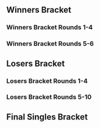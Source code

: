 {{DISPLAYTITLE:Mission Complete 5: Singles Bracket}}{{SetGame|melee}}
{{tabs static
|name1=Overview
|link1=Mission Complete/5
|name2=Singles Bracket
|link2=Mission Complete/5/Singles Bracket
|name3=Doubles Bracket
|link3=Mission Complete/5/Doubles Bracket
|This=2
}}
==Winners Bracket==
===Winners Bracket Rounds 1-4===
{{128DEWBracketA
<!--Round of 128-->
|r1m1p1=Armada |r1m1p1flag=se |r1m1p1score=2 |r1m1win=1
|r1m1p2=Dgeblade |r1m1p2flag=nl |r1m1p2score=0
|r1m2p1=Super^Nova |r1m2p1flag=nl |r1m2p1score=1 |r1m2win=2
|r1m2p2=NVZ |r1m2p2flag=nl |r1m2p2score=2
|r1m3p1=Ryuker |r1m3p1flag=nl |r1m3p1score=2 |r1m3win=1
|r1m3p2=RCHelicoptr |r1m3p2flag=nl |r1m3p2score=0
|r1m4p1=Vliegende snor |r1m4p1flag=nl |r1m4p1score=2 |r1m4win=1
|r1m4p2=Genghis Han |r1m4p2flag=nl |r1m4p2score=0
|r1m5p1=Coen |r1m5p1flag=nl |r1m5p1score=2 |r1m5win=1
|r1m5p2=Viitrexx |r1m5p2flag=nl |r1m5p2score=0
|r1m6p1=TJ |r1m6p1flag=nl |r1m6p1score=2 |r1m6win=1
|r1m6p2=Onion soup |r1m6p2flag=be |r1m6p2score=1
|r1m7p1=epikfaal |r1m7p1flag=nl |r1m7p1score=2 |r1m7win=1
|r1m7p2=Doodle Dork |r1m7p2flag=nl |r1m7p2score=0
|r1m8p1=Rach |r1m8p1flag=fr |r1m8p1score=DQ |r1m8win=2
|r1m8p2=Trainer Olaf |r1m8p2flag=de |r1m8p2score={{win}}
|r1m9p1=Zorc |r1m9p1flag=no |r1m9p1score=2 |r1m9win=1
|r1m9p2=SSJ2 |r1m9p2flag=de |r1m9p2score=0
|r1m10p1=Whisky Wizard |r1m10p1flag=nl |r1m10p1score=2 |r1m10win=1
|r1m10p2=Jigglypuffpuffpass |r1m10p2flag=nl |r1m10p2score=1
|r1m11p1=KasparV |r1m11p1flag=nl |r1m11p1score=2 |r1m11win=1
|r1m11p2=Arjen |r1m11p2flag=nl |r1m11p2score=0
|r1m12p1=Shengo |r1m12p1flag=nl |r1m12p1score=2 |r1m12win=1
|r1m12p2=h0ssie |r1m12p2flag=nl |r1m12p2score=0
|r1m13p1=Avalancer |r1m13p1flag=nl |r1m13p1score=2 |r1m13win=1
|r1m13p2=Risc |r1m13p2flag=nl |r1m13p2score=0
|r1m14p1=yungbami |r1m14p1flag=nl |r1m14p1score=2 |r1m14win=1
|r1m14p2=MF KID |r1m14p2flag=nl |r1m14p2score=0
|r1m15p1=Atlas |r1m15p1flag=nl |r1m15p1score=2 |r1m15win=1
|r1m15p2=Detrumi |r1m15p2flag=nl |r1m15p2score=0
|r1m16p1=seo |r1m16p1flag=nl |r1m16p1score=2 |r1m16win=1
|r1m16p2=Vlerk |r1m16p2flag=nl |r1m16p2score=0
|r1m17p1=Zgetto |r1m17p1flag=nl |r1m17p1score=2 |r1m17win=1
|r1m17p2=Riki |r1m17p2flag=nl |r1m17p2score=0
|r1m18p1=Sath |r1m18p1flag=fr |r1m18p1score=2 |r1m18win=1
|r1m18p2=sausage948 |r1m18p2flag=nl |r1m18p2score=0
|r1m19p1=Ace |r1m19p1flag=nl |r1m19p1score=2 |r1m19win=1
|r1m19p2=Janneman96 |r1m19p2flag=nl |r1m19p2score=0
|r1m20p1=Rebaz |r1m20p1flag=nl |r1m20p1score=2 |r1m20win=1
|r1m20p2=Trozay |r1m20p2flag=nl |r1m20p2score=0
|r1m21p1=Jim Morrison |r1m21p1flag=nl |r1m21p1score=2 |r1m21win=1
|r1m21p2=Cyclope Steve |r1m21p2flag=nl |r1m21p2score=0
|r1m22p1=Huen Salvador |r1m22p1flag=de |r1m22p1score=2 |r1m22win=1
|r1m22p2=C.O.D.E |r1m22p2flag=nl |r1m22p2score=0
|r1m23p1=Fays |r1m23p1flag=nl |r1m23p1score=2 |r1m23win=1
|r1m23p2=Markovic |r1m23p2flag=nl |r1m23p2score=1
|r1m24p1=serket |r1m24p1flag=nl |r1m24p1score=2 |r1m24win=1
|r1m24p2=CTN |r1m24p2flag=nl |r1m24p2score=1
|r1m25p1=Mahie |r1m25p1flag=fr |r1m25p1score=2 |r1m25win=1
|r1m25p2=Peridot |r1m25p2flag=nl |r1m25p2score=0
|r1m26p1=Trout |r1m26p1flag=nl |r1m26p1score={{win}} |r1m26win=1
|r1m26p2=Freekleef |r1m26p2flag=nl |r1m26p2score=DQ
|r1m27p1=Floursnail |r1m27p1flag=de |r1m27p1score=2 |r1m27win=1
|r1m27p2=Siem |r1m27p2flag=nl |r1m27p2score=0
|r1m28p1=Yung_Aaron |r1m28p1flag=nl |r1m28p1score=2 |r1m28win=1
|r1m28p2=Tommy |r1m28p2flag=nl |r1m28p2score=0
|r1m29p1=Deathgazer |r1m29p1flag=gb |r1m29p1score=2 |r1m29win=1
|r1m29p2=tummi |r1m29p2flag=nl |r1m29p2score=0
|r1m30p1=Alex Bailey |r1m30p1flag=nl |r1m30p1score=2 |r1m30win=1
|r1m30p2=Ottles |r1m30p2flag=de |r1m30p2score=1
|r1m31p1=Jules |r1m31p1flag=nl |r1m31p1score=2 |r1m31win=1
|r1m31p2=ipi |r1m31p2flag=de |r1m31p2score=0
|r1m32p1=Bobi |r1m32p1flag=fr |r1m32p1score=2 |r1m32win=1
|r1m32p2=DeadliestKitten |r1m32p2flag=nl |r1m32p2score=0
|r1m33p1=Amsah |r1m33p1flag=nl |r1m33p1score=2 |r1m33win=1
|r1m33p2=Pienjo |r1m33p2flag=nl |r1m33p2score=0
|r1m34p1=Happymealz |r1m34p1flag=nl |r1m34p1score=0 |r1m34win=2
|r1m34p2=SuperMilkTime |r1m34p2flag=nl |r1m34p2score=2
|r1m35p1=PureSkillz |r1m35p1flag=nl |r1m35p1score=2 |r1m35win=1
|r1m35p2=Stategamer |r1m35p2flag=nl |r1m35p2score=0
|r1m36p1=Lawrencelot |r1m36p1flag=nl |r1m36p1score=2 |r1m36win=1
|r1m36p2=Sonido |r1m36p2flag=nl |r1m36p2score=0
|r1m37p1=SchlimmShady |r1m37p1flag=de |r1m37p1score=2 |r1m37win=1
|r1m37p2=EdjeErikson |r1m37p2flag= |r1m37p2score=0
|r1m38p1=Luxus |r1m38p1flag=nl |r1m38p1score=2 |r1m38win=1
|r1m38p2=CRZA |r1m38p2flag=pt |r1m38p2score=0
|r1m39p1=Charlon |r1m39p1flag=fr |r1m39p1score=2 |r1m39win=1
|r1m39p2=Cool |r1m39p2flag=nl |r1m39p2score=0
|r1m40p1=TDX |r1m40p1flag=nl |r1m40p1score=2 |r1m40win=1
|r1m40p2=Zabu |r1m40p2flag=nl |r1m40p2score=1
|r1m41p1=Jeapie |r1m41p1flag=nl |r1m41p1score=2 |r1m41win=1
|r1m41p2=Ancient Genesis |r1m41p2flag=nl |r1m41p2score=0
|r1m42p1=Pixel |r1m42p1flag=nl |r1m42p1score={{win}} |r1m42win=1
|r1m42p2=1djE |r1m42p2flag=nl |r1m42p2score=DQ
|r1m43p1=Wegenbartho |r1m43p1flag=de |r1m43p1score={{win}} |r1m43win=1
|r1m43p2=yin |r1m43p2flag=nl |r1m43p2score=DQ
|r1m44p1=Flippy |r1m44p1flag=nl |r1m44p1score=2 |r1m44win=1
|r1m44p2=Skyrovania |r1m44p2flag=nl |r1m44p2score=0
|r1m45p1=Faab |r1m45p1flag=nl |r1m45p1score=2 |r1m45win=1
|r1m45p2=Dr. Jonko |r1m45p2flag=nl |r1m45p2score=0
|r1m46p1=Divinius |r1m46p1flag=nl |r1m46p1score=0 |r1m46win=2
|r1m46p2=Klostein39 |r1m46p2flag=de |r1m46p2score=2
|r1m47p1=PureEvil |r1m47p1flag=nl |r1m47p1score=2 |r1m47win=1
|r1m47p2=Zetta |r1m47p2flag=nl |r1m47p2score=1
|r1m48p1=£30,- |r1m48p1flag=nl |r1m48p1score=2 |r1m48win=1
|r1m48p2=Zorrola |r1m48p2flag=nl |r1m48p2score=0
|r1m49p1=Android |r1m49p1flag=se |r1m49p1score=2 |r1m49win=1
|r1m49p2=Forel |r1m49p2flag=nl |r1m49p2score=0
|r1m50p1=MistaSleepa |r1m50p1flag=nl |r1m50p1score=DQ |r1m50win=2
|r1m50p2=Lucas |r1m50p2flag=nl |r1m50p2score={{win}}
|r1m51p1=AliDeluxe |r1m51p1flag=de |r1m51p1score=2 |r1m51win=1
|r1m51p2=Mowgli |r1m51p2flag=nl |r1m51p2score=0
|r1m52p1=Fraykway |r1m52p1flag=nl |r1m52p1score=2 |r1m52win=1
|r1m52p2=Prins Perzik |r1m52p2flag=nl |r1m52p2score=1
|r1m53p1=Kellner |r1m53p1flag=de |r1m53p1score=2 |r1m53win=1
|r1m53p2=Psylo |r1m53p2flag=fr |r1m53p2score=0
|r1m54p1=Jeffz0r |r1m54p1flag=nl |r1m54p1score=2 |r1m54win=1
|r1m54p2=Cheeroh |r1m54p2flag=de |r1m54p2score=1
|r1m55p1=JMYL |r1m55p1flag=nl |r1m55p1score=2 |r1m55win=1
|r1m55p2=WolfJudgement |r1m55p2flag=nl |r1m55p2score=0
|r1m56p1=Early Peso |r1m56p1flag=nl |r1m56p1score=2 |r1m56win=1
|r1m56p2=Villeeh |r1m56p2flag=nl |r1m56p2score=0
|r1m57p1=Adam |r1m57p1flag=nl |r1m57p1score=2 |r1m57win=1
|r1m57p2=Jerooney |r1m57p2flag=nl |r1m57p2score=0
|r1m58p1=Fish |r1m58p1flag=fr |r1m58p1score=0 |r1m58win=2
|r1m58p2=Bowen |r1m58p2flag=nl |r1m58p2score=2
|r1m59p1=Feradit |r1m59p1flag=be |r1m59p1score=2 |r1m59win=1
|r1m59p2=Yatogami |r1m59p2flag=nl |r1m59p2score=0
|r1m60p1=Fout NL |r1m60p1flag=nl |r1m60p1score=2 |r1m60win=1
|r1m60p2=purplepain |r1m60p2flag=nl |r1m60p2score=0
|r1m61p1=Chrollo |r1m61p1flag=nl |r1m61p1score=2 |r1m61win=1
|r1m61p2=Djangief |r1m61p2flag=nl |r1m61p2score=0
|r1m62p1=Bloodhank |r1m62p1flag=nl |r1m62p1score=2 |r1m62win=1
|r1m62p2=El Jefe |r1m62p2flag=nl |r1m62p2score=0
|r1m63p1=1der |r1m63p1flag=de |r1m63p1score=2 |r1m63win=1
|r1m63p2=AC (Anti Care) |r1m63p2flag=nl |r1m63p2score=0
|r1m64p1=Tilt |r1m64p1flag=nl |r1m64p1score=DQ |r1m64win=2
|r1m64p2=Joppiedje |r1m64p2flag=nl |r1m64p2score={{win}}

<!--Round of 64-->
|r2m1p1=Armada |r2m1p1flag=se |r2m1p1score=2 |r2m1win=1
|r2m1p2=NVZ |r2m1p2flag=nl |r2m1p2score=0
|r2m2p1=Ryuker |r2m2p1flag=nl |r2m2p1score=0 |r2m2win=2
|r2m2p2=Vliegende snor |r2m2p2flag=nl |r2m2p2score=2
|r2m3p1=Coen |r2m3p1flag=nl |r2m3p1score=2 |r2m3win=1
|r2m3p2=TJ |r2m3p2flag=nl |r2m3p2score=0
|r2m4p1=epikfaal |r2m4p1flag=nl |r2m4p1score=2 |r2m4win=1
|r2m4p2=Trainer Olaf |r2m4p2flag=de |r2m4p2score=0
|r2m5p1=Zorc |r2m5p1flag=no |r2m5p1score=2 |r2m5win=1
|r2m5p2=Whisky Wizard |r2m5p2flag=nl |r2m5p2score=0
|r2m6p1=KasparV |r2m6p1flag=nl |r2m6p1score=2 |r2m6win=1
|r2m6p2=Shengo |r2m6p2flag=nl |r2m6p2score=0
|r2m7p1=Avalancer |r2m7p1flag=nl |r2m7p1score=2 |r2m7win=1
|r2m7p2=yungbami |r2m7p2flag=nl |r2m7p2score=0
|r2m8p1=Atlas |r2m8p1flag=nl |r2m8p1score=2 |r2m8win=1
|r2m8p2=seo |r2m8p2flag=nl |r2m8p2score=1
|r2m9p1=Zgetto |r2m9p1flag=nl |r2m9p1score=2 |r2m9win=1
|r2m9p2=Sath |r2m9p2flag=fr |r2m9p2score=0
|r2m10p1=Ace |r2m10p1flag=nl |r2m10p1score=2 |r2m10win=1
|r2m10p2=Rebaz |r2m10p2flag=nl |r2m10p2score=1
|r2m11p1=Jim Morrison |r2m11p1flag=nl |r2m11p1score=2 |r2m11win=1
|r2m11p2=Huen Salvador |r2m11p2flag=de |r2m11p2score=0
|r2m12p1=Fays |r2m12p1flag=nl |r2m12p1score=2 |r2m12win=1
|r2m12p2=serket |r2m12p2flag=nl |r2m12p2score=0
|r2m13p1=Mahie |r2m13p1flag=fr |r2m13p1score=2 |r2m13win=1
|r2m13p2=Trout |r2m13p2flag=nl |r2m13p2score=0
|r2m14p1=Floursnail |r2m14p1flag=de |r2m14p1score=2 |r2m14win=1
|r2m14p2=Yung_Aaron |r2m14p2flag=nl |r2m14p2score=1
|r2m15p1=Deathgazer |r2m15p1flag=gb |r2m15p1score=2 |r2m15win=1
|r2m15p2=Alex Bailey |r2m15p2flag=nl |r2m15p2score=0
|r2m16p1=Jules |r2m16p1flag=nl |r2m16p1score=0 |r2m16win=2
|r2m16p2=Bobi |r2m16p2flag=fr |r2m16p2score=2
|r2m17p1=Amsah |r2m17p1flag=nl |r2m17p1score=2 |r2m17win=1
|r2m17p2=SuperMilkTime |r2m17p2flag=nl |r2m17p2score=0
|r2m18p1=PureSkillz |r2m18p1flag=nl |r2m18p1score=2 |r2m18win=1
|r2m18p2=Lawrencelot |r2m18p2flag=nl |r2m18p2score=0
|r2m19p1=SchlimmShady |r2m19p1flag=de |r2m19p1score=2 |r2m19win=1
|r2m19p2=Luxus |r2m19p2flag=nl |r2m19p2score=0
|r2m20p1=Charlon |r2m20p1flag=fr |r2m20p1score=2 |r2m20win=1
|r2m20p2=TDX |r2m20p2flag=nl |r2m20p2score=0
|r2m21p1=Jeapie |r2m21p1flag=nl |r2m21p1score=2 |r2m21win=1
|r2m21p2=Pixel |r2m21p2flag=nl |r2m21p2score=0
|r2m22p1=Wegenbartho |r2m22p1flag=de |r2m22p1score=1 |r2m22win=2
|r2m22p2=Flippy |r2m22p2flag=nl |r2m22p2score=2
|r2m23p1=Faab |r2m23p1flag=nl |r2m23p1score=2 |r2m23win=1
|r2m23p2=Klostein39 |r2m23p2flag=de |r2m23p2score=0
|r2m24p1=PureEvil |r2m24p1flag=nl |r2m24p1score=2 |r2m24win=1
|r2m24p2=£30,- |r2m24p2flag=nl |r2m24p2score=0
|r2m25p1=Android |r2m25p1flag=se |r2m25p1score=2 |r2m25win=1
|r2m25p2=Lucas |r2m25p2flag=nl |r2m25p2score=0
|r2m26p1=AliDeluxe |r2m26p1flag=de |r2m26p1score=0 |r2m26win=2
|r2m26p2=Fraykway |r2m26p2flag=nl |r2m26p2score=2
|r2m27p1=Kellner |r2m27p1flag=de |r2m27p1score=2 |r2m27win=1
|r2m27p2=Jeffz0r |r2m27p2flag=nl |r2m27p2score=0
|r2m28p1=JMYL |r2m28p1flag=nl |r2m28p1score=2 |r2m28win=1
|r2m28p2=Early Peso |r2m28p2flag=nl |r2m28p2score=0
|r2m29p1=Adam |r2m29p1flag=nl |r2m29p1score=2 |r2m29win=1
|r2m29p2=Bowen |r2m29p2flag=nl |r2m29p2score=0
|r2m30p1=Feradit |r2m30p1flag=be |r2m30p1score=2 |r2m30win=1
|r2m30p2=Fout NL |r2m30p2flag=nl |r2m30p2score=0
|r2m31p1=Chrollo |r2m31p1flag=nl |r2m31p1score=2 |r2m31win=1
|r2m31p2=Bloodhank |r2m31p2flag=nl |r2m31p2score=0
|r2m32p1=1der |r2m32p1flag=de |r2m32p1score=2 |r2m32win=1
|r2m32p2=Joppiedje |r2m32p2flag=nl |r2m32p2score=0

<!--Round of 32-->
|r3m1p1=Armada |r3m1p1flag=se |r3m1p1score=2 |r3m1win=1
|r3m1p2=Vliegende snor |r3m1p2flag=nl |r3m1p2score=0
|r3m2p1=Coen |r3m2p1flag=nl |r3m2p1score=2 |r3m2win=1
|r3m2p2=epikfaal |r3m2p2flag=nl |r3m2p2score=1
|r3m3p1=Zorc |r3m3p1flag=no |r3m3p1score=1 |r3m3win=2
|r3m3p2=KasparV |r3m3p2flag=nl |r3m3p2score=2
|r3m4p1=Avalancer |r3m4p1flag=nl |r3m4p1score=2 |r3m4win=1
|r3m4p2=Atlas |r3m4p2flag=nl |r3m4p2score=1
|r3m5p1=Zgetto |r3m5p1flag=nl |r3m5p1score=2 |r3m5win=1
|r3m5p2=Ace |r3m5p2flag=nl |r3m5p2score=0
|r3m6p1=Jim Morrison |r3m6p1flag=nl |r3m6p1score=2 |r3m6win=1
|r3m6p2=Fays |r3m6p2flag=nl |r3m6p2score=0
|r3m7p1=Mahie |r3m7p1flag=fr |r3m7p1score=2 |r3m7win=1
|r3m7p2=Floursnail |r3m7p2flag=de |r3m7p2score=0
|r3m8p1=Deathgazer |r3m8p1flag=gb |r3m8p1score=2 |r3m8win=1
|r3m8p2=Bobi |r3m8p2flag=fr |r3m8p2score=0
|r3m9p1=Amsah |r3m9p1flag=nl |r3m9p1score=2 |r3m9win=1
|r3m9p2=PureSkillz |r3m9p2flag=nl |r3m9p2score=0
|r3m10p1=SchlimmShady |r3m10p1flag=de |r3m10p1score=1 |r3m10win=2
|r3m10p2=Charlon |r3m10p2flag=fr |r3m10p2score=2
|r3m11p1=Jeapie |r3m11p1flag=nl |r3m11p1score=2 |r3m11win=1
|r3m11p2=Flippy |r3m11p2flag=nl |r3m11p2score=0
|r3m12p1=Faab |r3m12p1flag=nl |r3m12p1score=2 |r3m12win=1
|r3m12p2=PureEvil |r3m12p2flag=nl |r3m12p2score=0
|r3m13p1=Android |r3m13p1flag=se |r3m13p1score=2 |r3m13win=1
|r3m13p2=Fraykway |r3m13p2flag=nl |r3m13p2score=0
|r3m14p1=Kellner |r3m14p1flag=de |r3m14p1score=2 |r3m14win=1
|r3m14p2=JMYL |r3m14p2flag=nl |r3m14p2score=0
|r3m15p1=Adam |r3m15p1flag=nl |r3m15p1score=2 |r3m15win=1
|r3m15p2=Feradit |r3m15p2flag=be |r3m15p2score=0
|r3m16p1=Chrollo |r3m16p1flag=nl |r3m16p1score=2 |r3m16win=1
|r3m16p2=1der |r3m16p2flag=de |r3m16p2score=1

<!--Round of 16-->
|r4m1p1=Armada |r4m1p1flag=se |r4m1p1score=3 |r4m1win=1
|r4m1p2=Coen |r4m1p2flag=nl |r4m1p2score=0
|r4m2p1=KasparV |r4m2p1flag=nl |r4m2p1score=0 |r4m2win=2
|r4m2p2=Avalancer |r4m2p2flag=nl |r4m2p2score=2
|r4m3p1=Zgetto |r4m3p1flag=nl |r4m3p1score=2 |r4m3win=1
|r4m3p2=Jim Morrison |r4m3p2flag=nl |r4m3p2score=0
|r4m4p1=Mahie |r4m4p1flag=fr |r4m4p1score=2 |r4m4win=1
|r4m4p2=Deathgazer |r4m4p2flag=gb |r4m4p2score=0
|r4m5p1=Amsah |r4m5p1flag=nl |r4m5p1score=2 |r4m5win=1
|r4m5p2=Charlon |r4m5p2flag=fr |r4m5p2score=0
|r4m6p1=Jeapie |r4m6p1flag=nl |r4m6p1score=2 |r4m6win=1
|r4m6p2=Faab |r4m6p2flag=nl |r4m6p2score=0
|r4m7p1=Android |r4m7p1flag=se |r4m7p1score=2 |r4m7win=1
|r4m7p2=Kellner |r4m7p2flag=de |r4m7p2score=0
|r4m8p1=Adam |r4m8p1flag=nl |r4m8p1score=2 |r4m8win=1
|r4m8p2=Chrollo |r4m8p2flag=nl |r4m8p2score=0
}}
===Winners Bracket Rounds 5-6===
{{8DEWBracketA
|R1=Winners Round 5
|R2=Winners Round 6

<!-- Quarterfinals -->
|r1m1p1=Armada |r1m1p1flag=se |r1m1p1score=3
|r1m1p2=Avalancer |r1m1p2flag=nl |r1m1p2score=1
|r1m1win=1

|r1m2p1=Zgetto |r1m2p1flag=nl |r1m2p1score=1
|r1m2p2=Mahie |r1m2p2flag=fr |r1m2p2score=3
|r1m2win=2

|r1m3p1=Amsah |r1m3p1flag=nl |r1m3p1score=3
|r1m3p2=Jeapie |r1m3p2flag=nl |r1m3p2score=0
|r1m3win=1

|r1m4p1=Android |r1m4p1flag=se |r1m4p1score=3
|r1m4p2=Adam |r1m4p2flag=nl |r1m4p2score=1
|r1m4win=1

<!-- SEMIFINALS -->
|r2m1p1=Armada |r2m1p1flag=se |r2m1p1score=3
|r2m1p2=Mahie |r2m1p2flag=fr |r2m1p2score=0
|r2m1win=1

|r2m2p1=Amsah |r2m2p1flag=nl |r2m2p1score=3
|r2m2p2=Android |r2m2p2flag=se |r2m2p2score=1
|r2m2win=1
}}
==Losers Bracket==
===Losers Bracket Rounds 1-4===
{{128DELBracketSmwA
|tourneylink=Mission Complete/5
|tourneyname=Mission Complete 5
|l1placement=
|l2placement=65-96
|l3placement=49-64
|l4placement=33-48

<!--Round 1-->
|l1m1p1=Kune |l1m1p1flag=nl |l1m1p1score=0
|l1m1p2=AC (Anti Care) |l1m1p2flag=nl |l1m1p2score=2
|l1m1win=2
|l1m2p1=El Jefe |l1m2p1flag=nl |l1m2p1score=2
|l1m2p2=Djangief |l1m2p2flag=nl |l1m2p2score=0
|l1m2win=1
|l1m3p1=purplepain |l1m3p1flag=nl |l1m3p1score=0
|l1m3p2=Yatogami |l1m3p2flag=nl |l1m3p2score=2
|l1m3win=2
|l1m4p1=Fish |l1m4p1flag=fr |l1m4p1score=0
|l1m4p2=Jerooney |l1m4p2flag=nl |l1m4p2score=2
|l1m4win=2
|l1m5p1=Villeeh |l1m5p1flag=nl |l1m5p1score=1
|l1m5p2=WolfJudgement |l1m5p2flag=nl |l1m5p2score=2
|l1m5win=2
|l1m6p1=Cheeroh |l1m6p1flag=de |l1m6p1score=2
|l1m6p2=Psylo |l1m6p2flag=fr |l1m6p2score=1
|l1m6win=1
|l1m7p1=Prins Perzik |l1m7p1flag=nl |l1m7p1score=2
|l1m7p2=Mowgli |l1m7p2flag=nl |l1m7p2score=0
|l1m7win=1
|l1m8p1=MistaSleepa |l1m8p1flag=nl |l1m8p1score=DQ
|l1m8p2=Forel |l1m8p2flag=nl |l1m8p2score={{win}}
|l1m8win=2
|l1m9p1=Kravt3n |l1m9p1flag=nl |l1m9p1score=0
|l1m9p2=Zetta |l1m9p2flag=nl |l1m9p2score=2
|l1m9win=2
|l1m10p1=Divinius |l1m10p1flag=nl |l1m10p1score=0
|l1m10p2=Dr. Jonko |l1m10p2flag=nl |l1m10p2score=2
|l1m10win=2
|l1m11p1=Skyrovania |l1m11p1flag=nl |l1m11p1score={{win}}
|l1m11p2=yin |l1m11p2flag=nl |l1m11p2score=DQ
|l1m11win=1
|l1m12p1=1djE |l1m12p1flag=nl |l1m12p1score=DQ
|l1m12p2=Ancient Genesis |l1m12p2flag=nl |l1m12p2score={{win}}
|l1m12win=2
|l1m13p1=Zabu |l1m13p1flag=nl |l1m13p1score=2
|l1m13p2=Cool |l1m13p2flag=nl |l1m13p2score=0
|l1m13win=1
|l1m14p1=CRZA |l1m14p1flag=pt |l1m14p1score=0
|l1m14p2=EdjeErikson |l1m14p2flag= |l1m14p2score=2
|l1m14win=2
|l1m15p1=Goose |l1m15p1flag=nl |l1m15p1score=1
|l1m15p2=Stategamer |l1m15p2flag=nl |l1m15p2score=2
|l1m15win=2
|l1m16p1=Happymealz |l1m16p1flag=nl |l1m16p1score=2
|l1m16p2=Pienjo |l1m16p2flag=nl |l1m16p2score=0
|l1m16win=1
|l1m17p1=DeadliestKitten |l1m17p1flag=nl |l1m17p1score=0
|l1m17p2=ipi |l1m17p2flag=de |l1m17p2score=2
|l1m17win=2
|l1m18p1=Ottles |l1m18p1flag=de |l1m18p1score=2
|l1m18p2=tummi |l1m18p2flag=nl |l1m18p2score=0
|l1m18win=1
|l1m19p1=HairyBeast |l1m19p1flag=nl |l1m19p1score=0
|l1m19p2=Siem |l1m19p2flag=nl |l1m19p2score=2
|l1m19win=2
|l1m20p1=Galaxatin |l1m20p1flag=nl |l1m20p1score=0
|l1m20p2=Peridot |l1m20p2flag=nl |l1m20p2score=2
|l1m20win=2
|l1m21p1=CTN |l1m21p1flag=nl |l1m21p1score=1
|l1m21p2=Markovic |l1m21p2flag=nl |l1m21p2score=2
|l1m21win=2
|l1m22p1=C.O.D.E |l1m22p1flag=nl |l1m22p1score=2
|l1m22p2=Cyclope Steve |l1m22p2flag=nl |l1m22p2score=1
|l1m22win=1
|l1m23p1=Trozay |l1m23p1flag=nl |l1m23p1score=2
|l1m23p2=Janneman96 |l1m23p2flag=nl |l1m23p2score=0
|l1m23win=1
|l1m24p1=sausage948 |l1m24p1flag=nl |l1m24p1score=2
|l1m24p2=Riki |l1m24p2flag=nl |l1m24p2score=0
|l1m24win=1
|l1m25p1=Vlerk |l1m25p1flag=nl |l1m25p1score=2
|l1m25p2=Detrumi |l1m25p2flag=nl |l1m25p2score=0
|l1m25win=1
|l1m26p1=MF KID |l1m26p1flag=nl |l1m26p1score=0
|l1m26p2=Risc |l1m26p2flag=nl |l1m26p2score=2
|l1m26win=2
|l1m27p1=AznPandaX |l1m27p1flag=nl |l1m27p1score=2
|l1m27p2=Arjen |l1m27p2flag=nl |l1m27p2score=0
|l1m27win=1
|l1m28p1=Jigglypuffpuffpass |l1m28p1flag=nl |l1m28p1score=0
|l1m28p2=SSJ2 |l1m28p2flag=de |l1m28p2score=2
|l1m28win=2
|l1m29p1=Cheez |l1m29p1flag=nl |l1m29p1score=2
|l1m29p2=Doodle Dork |l1m29p2flag=nl |l1m29p2score=0
|l1m29win=1
|l1m30p1=Onion soup |l1m30p1flag=be |l1m30p1score=2
|l1m30p2=Viitrexx |l1m30p2flag=nl |l1m30p2score=0
|l1m30win=1
|l1m31p1=danoontje |l1m31p1flag=nl |l1m31p1score=2
|l1m31p2=RCHelicoptr |l1m31p2flag=nl |l1m31p2score=0
|l1m31win=1
|l1m32p1=Super^Nova |l1m32p1flag=nl |l1m32p1score=2
|l1m32p2=Dgeblade |l1m32p2flag=nl |l1m32p2score=1
|l1m32win=1

<!--Round 2-->
|l2m1p1=Jules |l2m1p1flag=nl |l2m1p1score=2
|l2m1p2=AC (Anti Care) |l2m1p2flag=nl |l2m1p2score=0
|l2m1win=1
|l2m2p1=Alex Bailey |l2m2p1flag=nl |l2m2p1score=2
|l2m2p2=El Jefe |l2m2p2flag=nl |l2m2p2score=0
|l2m2win=1
|l2m3p1=Yung_Aaron |l2m3p1flag=nl |l2m3p1score=2
|l2m3p2=Yatogami |l2m3p2flag=nl |l2m3p2score=0
|l2m3win=1
|l2m4p1=Trout |l2m4p1flag=nl |l2m4p1score=2
|l2m4p2=Jerooney |l2m4p2flag=nl |l2m4p2score=0
|l2m4win=1
|l2m5p1=serket |l2m5p1flag=nl |l2m5p1score=2
|l2m5p2=WolfJudgement |l2m5p2flag=nl |l2m5p2score=0
|l2m5win=1
|l2m6p1=Huen Salvador |l2m6p1flag=de |l2m6p1score=2
|l2m6p2=Cheeroh |l2m6p2flag=de |l2m6p2score=0
|l2m6win=1
|l2m7p1=Rebaz |l2m7p1flag=nl |l2m7p1score=2
|l2m7p2=Prins Perzik |l2m7p2flag=nl |l2m7p2score=0
|l2m7win=1
|l2m8p1=Sath |l2m8p1flag=fr |l2m8p1score=2
|l2m8p2=Forel |l2m8p2flag=nl |l2m8p2score=0
|l2m8win=1
|l2m9p1=seo |l2m9p1flag=nl |l2m9p1score=2
|l2m9p2=Zetta |l2m9p2flag=nl |l2m9p2score=0
|l2m9win=1
|l2m10p1=yungbami |l2m10p1flag=nl |l2m10p1score=0
|l2m10p2=Dr. Jonko |l2m10p2flag=nl |l2m10p2score=2
|l2m10win=2
|l2m11p1=Shengo |l2m11p1flag=nl |l2m11p1score=2
|l2m11p2=Skyrovania |l2m11p2flag=nl |l2m11p2score=0
|l2m11win=1
|l2m12p1=Whisky Wizard |l2m12p1flag=nl |l2m12p1score=0
|l2m12p2=Ancient Genesis |l2m12p2flag=nl |l2m12p2score=2
|l2m12win=2
|l2m13p1=Trainer Olaf |l2m13p1flag=de |l2m13p1score=1
|l2m13p2=Zabu |l2m13p2flag=nl |l2m13p2score=2
|l2m13win=2
|l2m14p1=TJ |l2m14p1flag=nl |l2m14p1score=2
|l2m14p2=EdjeErikson |l2m14p2flag= |l2m14p2score=1
|l2m14win=1
|l2m15p1=Ryuker |l2m15p1flag=nl |l2m15p1score=2
|l2m15p2=Stategamer |l2m15p2flag=nl |l2m15p2score=0
|l2m15win=1
|l2m16p1=NVZ |l2m16p1flag=nl |l2m16p1score=0
|l2m16p2=Happymealz |l2m16p2flag=nl |l2m16p2score=2
|l2m16win=2
|l2m17p1=Joppiedje |l2m17p1flag=nl |l2m17p1score=0
|l2m17p2=ipi |l2m17p2flag=de |l2m17p2score=2
|l2m17win=2
|l2m18p1=Bloodhank |l2m18p1flag=nl |l2m18p1score=2
|l2m18p2=Ottles |l2m18p2flag=de |l2m18p2score=1
|l2m18win=1
|l2m19p1=Fout NL |l2m19p1flag=nl |l2m19p1score=2
|l2m19p2=Siem |l2m19p2flag=nl |l2m19p2score=0
|l2m19win=1
|l2m20p1=Bowen |l2m20p1flag=nl |l2m20p1score=0
|l2m20p2=Peridot |l2m20p2flag=nl |l2m20p2score=2
|l2m20win=2
|l2m21p1=Early Peso |l2m21p1flag=nl |l2m21p1score=2
|l2m21p2=Markovic |l2m21p2flag=nl |l2m21p2score=0
|l2m21win=1
|l2m22p1=Jeffz0r |l2m22p1flag=nl |l2m22p1score=2
|l2m22p2=C.O.D.E |l2m22p2flag=nl |l2m22p2score=0
|l2m22win=1
|l2m23p1=AliDeluxe |l2m23p1flag=de |l2m23p1score=2
|l2m23p2=Trozay |l2m23p2flag=nl |l2m23p2score=0
|l2m23win=1
|l2m24p1=Lucas |l2m24p1flag=nl |l2m24p1score=0
|l2m24p2=sausage948 |l2m24p2flag=nl |l2m24p2score=2
|l2m24win=2
|l2m25p1=£30,- |l2m25p1flag=nl |l2m25p1score=2
|l2m25p2=Vlerk |l2m25p2flag=nl |l2m25p2score=0
|l2m25win=1
|l2m26p1=Klostein39 |l2m26p1flag=de |l2m26p1score=2
|l2m26p2=Risc |l2m26p2flag=nl |l2m26p2score=0
|l2m26win=1
|l2m27p1=Wegenbartho |l2m27p1flag=de |l2m27p1score=2
|l2m27p2=AznPandaX |l2m27p2flag=nl |l2m27p2score=0
|l2m27win=1
|l2m28p1=Pixel |l2m28p1flag=nl |l2m28p1score=2
|l2m28p2=SSJ2 |l2m28p2flag=de |l2m28p2score=1
|l2m28win=1
|l2m29p1=TDX |l2m29p1flag=nl |l2m29p1score=2
|l2m29p2=Cheez |l2m29p2flag=nl |l2m29p2score=0
|l2m29win=1
|l2m30p1=Luxus |l2m30p1flag=nl |l2m30p1score=2
|l2m30p2=Onion soup |l2m30p2flag=be |l2m30p2score=0
|l2m30win=1
|l2m31p1=Lawrencelot |l2m31p1flag=nl |l2m31p1score=2
|l2m31p2=danoontje |l2m31p2flag=nl |l2m31p2score=0
|l2m31win=1
|l2m32p1=SuperMilkTime |l2m32p1flag=nl |l2m32p1score=2
|l2m32p2=Super^Nova |l2m32p2flag=nl |l2m32p2score=0
|l2m32win=1

<!--Round 3-->
|l3m1p1=Jules |l3m1p1flag=nl |l3m1p1score=2
|l3m1p2=Alex Bailey |l3m1p2flag=nl |l3m1p2score=0
|l3m1win=1
|l3m2p1=Yung_Aaron |l3m2p1flag=nl |l3m2p1score=2
|l3m2p2=Trout |l3m2p2flag=nl |l3m2p2score=0
|l3m2win=1
|l3m3p1=serket |l3m3p1flag=nl |l3m3p1score=1
|l3m3p2=Huen Salvador |l3m3p2flag=de |l3m3p2score=2
|l3m3win=2
|l3m4p1=Rebaz |l3m4p1flag=nl |l3m4p1score=2
|l3m4p2=Sath |l3m4p2flag=fr |l3m4p2score=0
|l3m4win=1
|l3m5p1=seo |l3m5p1flag=nl |l3m5p1score=2
|l3m5p2=Dr. Jonko |l3m5p2flag=nl |l3m5p2score=0
|l3m5win=1
|l3m6p1=Shengo |l3m6p1flag=nl |l3m6p1score=2
|l3m6p2=Ancient Genesis |l3m6p2flag=nl |l3m6p2score=1
|l3m6win=1
|l3m7p1=Zabu |l3m7p1flag=nl |l3m7p1score=0
|l3m7p2=TJ |l3m7p2flag=nl |l3m7p2score=2
|l3m7win=2
|l3m8p1=Ryuker |l3m8p1flag=nl |l3m8p1score=2
|l3m8p2=Happymealz |l3m8p2flag=nl |l3m8p2score=0
|l3m8win=1
|l3m9p1=ipi |l3m9p1flag=de |l3m9p1score=1
|l3m9p2=Bloodhank |l3m9p2flag=nl |l3m9p2score=2
|l3m9win=2
|l3m10p1=Fout NL |l3m10p1flag=nl |l3m10p1score=2
|l3m10p2=Peridot |l3m10p2flag=nl |l3m10p2score=0
|l3m10win=1
|l3m11p1=Early Peso |l3m11p1flag=nl |l3m11p1score=0
|l3m11p2=Jeffz0r |l3m11p2flag=nl |l3m11p2score=2
|l3m11win=2
|l3m12p1=AliDeluxe |l3m12p1flag=de |l3m12p1score=2
|l3m12p2=sausage948 |l3m12p2flag=nl |l3m12p2score=0
|l3m12win=1
|l3m13p1=£30,- |l3m13p1flag=nl |l3m13p1score=2
|l3m13p2=Klostein39 |l3m13p2flag=de |l3m13p2score=0
|l3m13win=1
|l3m14p1=Wegenbartho |l3m14p1flag=de |l3m14p1score={{win}}
|l3m14p2=Pixel |l3m14p2flag=nl |l3m14p2score=DQ
|l3m14win=1
|l3m15p1=TDX |l3m15p1flag=nl |l3m15p1score=2
|l3m15p2=Luxus |l3m15p2flag=nl |l3m15p2score=1
|l3m15win=1
|l3m16p1=Lawrencelot |l3m16p1flag=nl |l3m16p1score=1
|l3m16p2=SuperMilkTime |l3m16p2flag=nl |l3m16p2score=2
|l3m16win=2

<!--Round 4-->
|l4m1p1=PureSkillz |l4m1p1flag=nl |l4m1p1score=2
|l4m1p2=Jules |l4m1p2flag=nl |l4m1p2score=1
|l4m1win=1
|l4m2p1=SchlimmShady |l4m2p1flag=de |l4m2p1score=2
|l4m2p2=Yung_Aaron |l4m2p2flag=nl |l4m2p2score=1
|l4m2win=1
|l4m3p1=Flippy |l4m3p1flag=nl |l4m3p1score=2
|l4m3p2=Huen Salvador |l4m3p2flag=de |l4m3p2score=0
|l4m3win=1
|l4m4p1=PureEvil |l4m4p1flag=nl |l4m4p1score=2
|l4m4p2=Rebaz |l4m4p2flag=nl |l4m4p2score=0
|l4m4win=1
|l4m5p1=Fraykway |l4m5p1flag=nl |l4m5p1score=2
|l4m5p2=seo |l4m5p2flag=nl |l4m5p2score=1
|l4m5win=1
|l4m6p1=JMYL |l4m6p1flag=nl |l4m6p1score=2
|l4m6p2=Shengo |l4m6p2flag=nl |l4m6p2score=0
|l4m6win=1
|l4m7p1=Feradit |l4m7p1flag=be |l4m7p1score=2
|l4m7p2=TJ |l4m7p2flag=nl |l4m7p2score=0
|l4m7win=1
|l4m8p1=1der |l4m8p1flag=de |l4m8p1score=2
|l4m8p2=Ryuker |l4m8p2flag=nl |l4m8p2score=0
|l4m8win=1
|l4m9p1=Vliegende snor |l4m9p1flag=nl |l4m9p1score=2
|l4m9p2=Bloodhank |l4m9p2flag=nl |l4m9p2score=0
|l4m9win=1
|l4m10p1=epikfaal |l4m10p1flag=nl |l4m10p1score=2
|l4m10p2=Fout NL |l4m10p2flag=nl |l4m10p2score=0
|l4m10win=1
|l4m11p1=Zorc |l4m11p1flag=no |l4m11p1score=2
|l4m11p2=Jeffz0r |l4m11p2flag=nl |l4m11p2score=0
|l4m11win=1
|l4m12p1=Atlas |l4m12p1flag=nl |l4m12p1score=1
|l4m12p2=AliDeluxe |l4m12p2flag=de |l4m12p2score=2
|l4m12win=2
|l4m13p1=Ace |l4m13p1flag=nl |l4m13p1score=2
|l4m13p2=£30,- |l4m13p2flag=nl |l4m13p2score=0
|l4m13win=1
|l4m14p1=Fays |l4m14p1flag=nl |l4m14p1score=2
|l4m14p2=Wegenbartho |l4m14p2flag=de |l4m14p2score=1
|l4m14win=1
|l4m15p1=Floursnail |l4m15p1flag=de |l4m15p1score=2
|l4m15p2=TDX |l4m15p2flag=nl |l4m15p2score=0
|l4m15win=1
|l4m16p1=Bobi |l4m16p1flag=fr |l4m16p1score=2
|l4m16p2=SuperMilkTime |l4m16p2flag=nl |l4m16p2score=0
|l4m16win=1
}}
===Losers Bracket Rounds 5-10===
{{32DELBracketSmwA
|tourneylink=Mission Complete/5
|tourneyname=Mission Complete 5
|l1placement=25-32
|l2placement=17-24
|l3placement=13-16
|l4placement=9-12
|l5placement=7-8
|l6placement=5-6
|L1=Losers Round 5
|L2=Losers Round 6
|L3=Losers Round 7
|L4=Losers Round 8
|L5=Losers Round 9
|L6=Losers Round 10

|l1m1p1=PureSkillz |l1m1p1flag=nl |l1m1p1score=0 |l1m1win=2
|l1m1p2=SchlimmShady |l1m1p2flag=de |l1m1p2score=2
|l1m2p1=Flippy |l1m2p1flag=nl |l1m2p1score=0 |l1m2win=2
|l1m2p2=PureEvil |l1m2p2flag=nl |l1m2p2score=2
|l1m3p1=Fraykway |l1m3p1flag=nl |l1m3p1score=0 |l1m3win=2
|l1m3p2=JMYL |l1m3p2flag=nl |l1m3p2score=2
|l1m4p1=Feradit |l1m4p1flag=be |l1m4p1score=1 |l1m4win=2
|l1m4p2=1der |l1m4p2flag=de |l1m4p2score=2
|l1m5p1=Vliegende snor |l1m5p1flag=nl |l1m5p1score=2 |l1m5win=1
|l1m5p2=epikfaal |l1m5p2flag=nl |l1m5p2score=0
|l1m6p1=Zorc |l1m6p1flag=no |l1m6p1score=2 |l1m6win=1
|l1m6p2=AliDeluxe |l1m6p2flag=de |l1m6p2score=0
|l1m7p1=Ace |l1m7p1flag=nl |l1m7p1score=1 |l1m7win=2
|l1m7p2=Fays |l1m7p2flag=nl |l1m7p2score=2
|l1m8p1=Floursnail |l1m8p1flag=de |l1m8p1score=1 |l1m8win=2
|l1m8p2=Bobi |l1m8p2flag=fr |l1m8p2score=2

|l2m1p1=Coen |l2m1p1flag=nl |l2m1p1score=0 |l2m1win=2
|l2m1p2=SchlimmShady |l2m1p2flag=de |l2m1p2score=2
|l2m2p1=KasparV |l2m2p1flag=nl |l2m2p1score=2 |l2m2win=1
|l2m2p2=PureEvil |l2m2p2flag=nl |l2m2p2score=0
|l2m3p1=Jim Morrison |l2m3p1flag=nl |l2m3p1score=1 |l2m3win=2
|l2m3p2=JMYL |l2m3p2flag=nl |l2m3p2score=2
|l2m4p1=Deathgazer |l2m4p1flag=gb |l2m4p1score=2 |l2m4win=1
|l2m4p2=1der |l2m4p2flag=de |l2m4p2score=1
|l2m5p1=Charlon |l2m5p1flag=fr |l2m5p1score=1 |l2m5win=2
|l2m5p2=Vliegende snor |l2m5p2flag=nl |l2m5p2score=2
|l2m6p1=Faab |l2m6p1flag=nl |l2m6p1score=1 |l2m6win=2
|l2m6p2=Zorc |l2m6p2flag=no |l2m6p2score=2
|l2m7p1=Kellner |l2m7p1flag=de |l2m7p1score=2 |l2m7win=1
|l2m7p2=Fays |l2m7p2flag=nl |l2m7p2score=1
|l2m8p1=Chrollo |l2m8p1flag=nl |l2m8p1score=2 |l2m8win=1
|l2m8p2=Bobi |l2m8p2flag=fr |l2m8p2score=0

|l3m1p1=SchlimmShady |l3m1p1flag=de |l3m1p1score=1 |l3m1win=2
|l3m1p2=KasparV |l3m1p2flag=nl |l3m1p2score=3
|l3m2p1=JMYL |l3m2p1flag=nl |l3m2p1score=2 |l3m2win=2
|l3m2p2=Deathgazer |l3m2p2flag=gb |l3m2p2score=3
|l3m3p1=Vliegende snor |l3m3p1flag=nl |l3m3p1score=0 |l3m3win=2
|l3m3p2=Zorc |l3m3p2flag=no |l3m3p2score=3
|l3m4p1=Kellner |l3m4p1flag=de |l3m4p1score=3 |l3m4win=1
|l3m4p2=Chrollo |l3m4p2flag=nl |l3m4p2score=2

|l4m1p1=Adam |l4m1p1flag=nl |l4m1p1score=3 |l4m1win=1
|l4m1p2=KasparV |l4m1p2flag=nl |l4m1p2score=0
|l4m2p1=Jeapie |l4m2p1flag=nl |l4m2p1score=3 |l4m2win=1
|l4m2p2=Deathgazer |l4m2p2flag=gb |l4m2p2score=2
|l4m3p1=Zgetto |l4m3p1flag=nl |l4m3p1score=3 |l4m3win=1
|l4m3p2=Zorc |l4m3p2flag=no |l4m3p2score=0
|l4m4p1=Avalancer |l4m4p1flag=nl |l4m4p1score=3 |l4m4win=1
|l4m4p2=Kellner |l4m4p2flag=de |l4m4p2score=0

|l5m1p1=Adam |l5m1p1flag=nl |l5m1p1score={{win}} |l5m1win=1
|l5m1p2=Jeapie |l5m1p2flag=nl |l5m1p2score=DQ
|l5m2p1=Zgetto |l5m2p1flag=nl |l5m2p1score=3 |l5m2win=1
|l5m2p2=Avalancer |l5m2p2flag=nl |l5m2p2score=1

|l6m1p1=Mahie |l6m1p1flag=fr |l6m1p1score=3 |l6m1win=1
|l6m1p2=Adam |l6m1p2flag=nl |l6m1p2score=2
|l6m2p1=Android |l6m2p1flag=se |l6m2p1score=3 |l6m2win=1
|l6m2p2=Zgetto |l6m2p2flag=nl |l6m2p2score=0
}}
<onlyinclude>
==Final Singles Bracket==
{{DEFinalSmwBracket
|tourneylink=Mission Complete/5
|tourneyname=Mission Complete 5
|l1placement=4
|r2placement=3
|r3loserplacement=2
|r3winnerplacement=1

<!-- FROM WINNERS -->
|r1m1p1=Armada |r1m1p1flag=se |r1m1p1score=3
|r1m1p2=Amsah |r1m1p2flag=nl |r1m1p2score=0
|r1m1win=1

<!-- FROM LOSERS -->
|l1m1p1=Mahie |l1m1p1flag=fr |l1m1p1score=0
|l1m1p2=Android |l1m1p2flag=se |l1m1p2score=3
|l1m1win=2

<!-- LOSERS FINALS -->
|r2m1p1=Amsah |r2m1p1flag=nl |r2m1p1score=3
|r2m1p2=Android |r2m1p2flag=se |r2m1p2score=2
|r2m1win=1

<!-- GRAND FINALS -->
|r3m1p1=Armada |r3m1p1flag=se |r3m1p1score=3 |r3m2p1score=
|r3m1p2=Amsah |r3m1p2flag=nl |r3m1p2score=0 |r3m2p2score=
|r3m1win=1
}}</onlyinclude>
